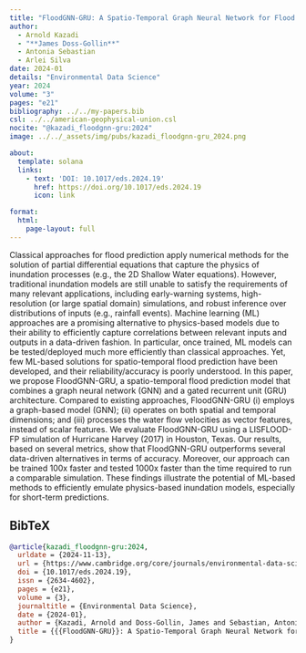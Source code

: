 ```yaml
---
title: "FloodGNN-GRU: A Spatio-Temporal Graph Neural Network for Flood Prediction"
author:
  - Arnold Kazadi
  - "**James Doss-Gollin**"
  - Antonia Sebastian
  - Arlei Silva
date: 2024-01
details: "Environmental Data Science"
year: 2024
volume: "3"
pages: "e21"
bibliography: ../../my-papers.bib
csl: ../../american-geophysical-union.csl
nocite: "@kazadi_floodgnn-gru:2024"
image: ../../_assets/img/pubs/kazadi_floodgnn-gru_2024.png

about:
  template: solana
  links:
    - text: 'DOI: 10.1017/eds.2024.19'
      href: https://doi.org/10.1017/eds.2024.19
      icon: link

format:
  html:
    page-layout: full
---
```


Classical approaches for flood prediction apply numerical methods for the solution of partial differential equations that capture the physics of inundation processes (e.g., the 2D Shallow Water equations). However, traditional inundation models are still unable to satisfy the requirements of many relevant applications, including early-warning systems, high-resolution (or large spatial domain) simulations, and robust inference over distributions of inputs (e.g., rainfall events). Machine learning (ML) approaches are a promising alternative to physics-based models due to their ability to efficiently capture correlations between relevant inputs and outputs in a data-driven fashion. In particular, once trained, ML models can be tested/deployed much more efficiently than classical approaches. Yet, few ML-based solutions for spatio-temporal flood prediction have been developed, and their reliability/accuracy is poorly understood. In this paper, we propose FloodGNN-GRU, a spatio-temporal flood prediction model that combines a graph neural network (GNN) and a gated recurrent unit (GRU) architecture. Compared to existing approaches, FloodGNN-GRU (i) employs a graph-based model (GNN); (ii) operates on both spatial and temporal dimensions; and (iii) processes the water flow velocities as vector features, instead of scalar features. We evaluate FloodGNN-GRU using a LISFLOOD-FP simulation of Hurricane Harvey (2017) in Houston, Texas. Our results, based on several metrics, show that FloodGNN-GRU outperforms several data-driven alternatives in terms of accuracy. Moreover, our approach can be trained 100x faster and tested 1000x faster than the time required to run a comparable simulation. These findings illustrate the potential of ML-based methods to efficiently emulate physics-based inundation models, especially for short-term predictions.

## BibTeX

```bibtex
@article{kazadi_floodgnn-gru:2024,
  urldate = {2024-11-13},
  url = {https://www.cambridge.org/core/journals/environmental-data-science/article/floodgnngru-a-spatiotemporal-graph-neural-network-for-flood-prediction/93BA1DA8D6ECC93D985656C3BC1EA3DE},
  doi = {10.1017/eds.2024.19},
  issn = {2634-4602},
  pages = {e21},
  volume = {3},
  journaltitle = {Environmental Data Science},
  date = {2024-01},
  author = {Kazadi, Arnold and Doss-Gollin, James and Sebastian, Antonia and Silva, Arlei},
  title = {{{FloodGNN-GRU}}: A Spatio-Temporal Graph Neural Network for Flood Prediction},
}
```